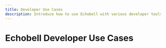 ```yaml
---
title: Developer Use Cases
description: Introduce how to use Echobell with various developer tools
---
```


# Echobell Developer Use Cases

<Cards>
  <Card
    href="/docs/developer/grafana"
    title="Grafana Integration"
    description="Integrate Grafana with Echobell for enhanced monitoring."
  />
  <Card
    href="/docs/developer/prometheus"
    title="Prometheus Integration"
    description="Send Prometheus Alertmanager alerts to Echobell via webhook or email."
  />
</Cards>
